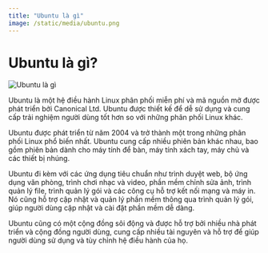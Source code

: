 ```yaml
---
title: "Ubuntu là gì"
image: /static/media/ubuntu.png
---
```


# Ubuntu là gì?

![Ubuntu là gì](/static/media/ubuntu.png)

Ubuntu là một hệ điều hành Linux phân phối miễn phí và mã nguồn mở được phát triển bởi Canonical Ltd. Ubuntu được thiết kế để dễ sử dụng và cung cấp trải nghiệm người dùng tốt hơn so với những phân phối Linux khác.

Ubuntu được phát triển từ năm 2004 và trở thành một trong những phân phối Linux phổ biến nhất. Ubuntu cung cấp nhiều phiên bản khác nhau, bao gồm phiên bản dành cho máy tính để bàn, máy tính xách tay, máy chủ và các thiết bị nhúng.

Ubuntu đi kèm với các ứng dụng tiêu chuẩn như trình duyệt web, bộ ứng dụng văn phòng, trình chơi nhạc và video, phần mềm chỉnh sửa ảnh, trình quản lý file, trình quản lý gói và các công cụ hỗ trợ kết nối mạng và máy in. Nó cũng hỗ trợ cập nhật và quản lý phần mềm thông qua trình quản lý gói, giúp người dùng cập nhật và cài đặt phần mềm dễ dàng.

Ubuntu cũng có một cộng đồng sôi động và được hỗ trợ bởi nhiều nhà phát triển và cộng đồng người dùng, cung cấp nhiều tài nguyên và hỗ trợ để giúp người dùng sử dụng và tùy chỉnh hệ điều hành của họ.
